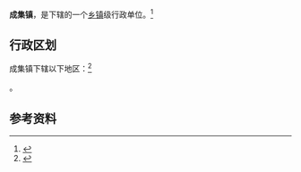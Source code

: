 {{中国乡级行政区|32/08/26/113/000}}

'''成集镇'''，是{{PRC admin/fullname|32/08/26/113/000|3}}下辖的一个[[乡镇|乡镇]]级行政单位。<ref>{{PRC admin/ref sgc|{{PRC admin/parent|32/08/26/113/000}}}}</ref>

== 行政区划 ==

成集镇下辖以下地区：<ref>{{PRC admin/ref sgc|32/08/26/113/000}}</ref>

{{PRC admin/children|32/08/26/113/000}}。

== 参考资料 ==

{{reflist}}

{{行政区划小作品}}
{{PRC admin/navcat|32/08/26/113/000}}